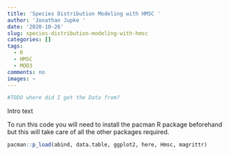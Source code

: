 ```yaml
---
title: 'Species Distribution Modeling with HMSC '
author: 'Jonathan Jupke '
date: '2020-10-26'
slug: species-distribution-modeling-with-hmsc
categories: []
tags:
  - R
  - HMSC
  - MOD3
comments: no
images: ~
---
```


```r
#TODO where did I get the Data from? 
```


Intro text 

To run this code you will need to install the pacman R package beforehand but this will take care of all the other packages required. 

```r
pacman::p_load(abind, data.table, ggplot2, here, Hmsc, magrittr)
```

